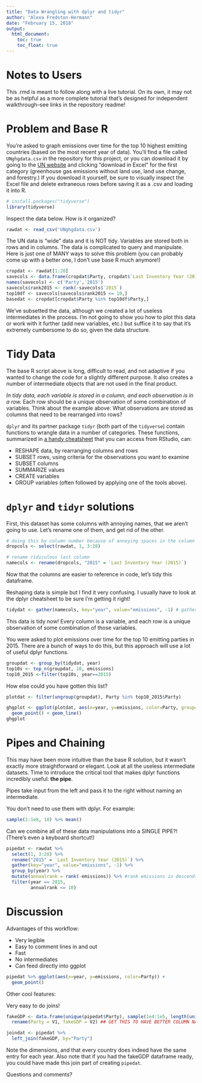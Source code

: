 ```yaml
---
title: "Data Wrangling with dplyr and tidyr"
author: "Alexa Fredston-Hermann"
date: "February 15, 2018"
output: 
  html_document:
    toc: true
    toc_float: true
---
```

# Notes to Users

This .rmd is meant to follow along with a live tutorial. On its own, it may not be as helpful as a more complete tutorial that's designed for independent walkthrough--see links in the repository readme! 

# Problem and Base R

You're asked to graph emissions over time for the top 10 highest emitting countries (based on the most recent year of data). You'll find a file called `UNghgdata.csv` in the repository for this project, or you can download it by going to the [UN website](http://di.unfccc.int/time_series) and clicking "download in Excel" for the first category (greenhouse gas emissions without land use, land use change, and forestry.) If you download it yourself, be sure to visually inspect the Excel file and delete extraneous rows before saving it as a .csv and loading it into R. 

```r
# install.packages("tidyverse")
library(tidyverse) 
```

Inspect the data below. How is it organized? 
```r
rawdat <- read_csv('UNghgdata.csv')
```

The UN data is "wide" data and it is NOT tidy. Variables are stored both in rows and in columns. The data is complicated to query and manipulate. Here is just one of MANY ways to solve this problem (you can probably come up with a better one, I don't use base R much anymore!)

```r
cropdat <- rawdat[1:28]
savecols <- data.frame(cropdat$Party, cropdat$`Last Inventory Year (2015)`)
names(savecols) <- c('Party','2015')
savecols$rank2015 <- rank(-savecols$`2015`)
top10df <- savecols[savecols$rank2015 <= 10,]
basedat <- cropdat[cropdat$Party %in% top10df$Party,]
```

We've subsetted the data, although we created a lot of useless intermediates in the process. I'm not going to show you how to plot this data or work with it further (add new variables, etc.) but suffice it to say that it's extremely cumbersome to do so, given the data structure. 

# Tidy Data 

The base R script above is long, difficult to read, and not adaptive if you wanted to change the code for a slightly different purpose. It also creates a number of intermediate objects that are not used in the final product. 

*In tidy data, each variable is stored in a column, and each observation is in a row.* Each row should be a unique observation of some combination of variables. Think about the example above: What observations are stored as columns that need to be rearranged into rows? 

`dplyr` and its partner package `tidyr` (both part of the `tidyverse`) contain functions to wrangle data in a number of categories. These functions, summarized in [a handy cheatsheet](http://www.rstudio.com/wp-content/uploads/2015/02/data-wrangling-cheatsheet.pdf) that you can access from RStudio, can:

* RESHAPE data, by rearranging columns and rows 
* SUBSET rows, using criteria for the observations you want to examine
* SUBSET columns
* SUMMARIZE values 
* CREATE variables 
* GROUP variables (often followed by applying one of the tools above). 

# `dplyr` and `tidyr` solutions

First, this dataset has some columns with annoying names, that we aren't going to use. Let's rename one of them, and get rid of the other. 

```r

# doing this by column number because of annoying spaces in the column names 
dropcols <- select(rawdat, 1, 3:28)

# rename ridiculous last column 
namecols <- rename(dropcols, "2015" = `Last Inventory Year (2015)`)
```

Now that the columns are easier to reference in code, let's tidy this dataframe. 

Reshaping data is simple but I find it very confusing. I usually have to look at the dplyr cheatsheet to be sure I'm getting it right! 

```r
tidydat <- gather(namecols, key="year", value="emissions", -1) # gathers all but the first column

```

This data is tidy now! Every column is a variable, and each row is a unique observation of some combination of those variables. 

You were asked to plot emissions over time for the top 10 emitting parties in 2015. There are a bunch of ways to do this, but this approach will use a lot of useful dplyr functions.

```r
groupdat <- group_by(tidydat, year) 
top10s <- top_n(groupdat, 10, emissions)
top10_2015 <-filter(top10s, year==2015)
```

How else could you have gotten this list? 

```r
plotdat <- filter(ungroup(groupdat), Party %in% top10_2015$Party)

ghgplot <- ggplot(plotdat, aes(x=year, y=emissions, color=Party, group=Party)) +
  geom_point() + geom_line()
ghgplot
```

# Pipes and Chaining

This may have been more intuitive than the base R solution, but it wasn't exactly more straightforward or elegant. Look at all the useless intermediate datasets. Time to introduce the critical tool that makes dplyr functions incredibly useful: **the pipe**. 

Pipes take input from the left and pass it to the right without naming an intermediate. 

You don't need to use them with dplyr. For example:

```r

sample(1:1e8, 10) %>% mean()

```

Can we combine all of these data manipulations into a SINGLE PIPE?! (There's even a keyboard shortcut!)

```r
pipedat <- rawdat %>% 
  select(1, 3:28) %>% 
  rename("2015" = `Last Inventory Year (2015)`) %>% 
  gather(key="year", value="emissions", -1) %>% 
  group_by(year) %>%
  mutate(annualrank = rank(-emissions)) %>% #rank emissions in descending order
  filter(year == 2015,
         annualrank <= 10)
```

# Discussion 

Advantages of this workflow:

* Very legible
* Easy to comment lines in and out 
* Fast
* No intermediates 
* Can feed directly into ggplot 

```r
pipedat %>% ggplot(aes(x=year, y=emissions, color=Party)) + 
  geom_point() 
```

Other cool features:

Very easy to do joins! 

```r

fakeGDP <- data.frame(unique(pipedat$Party), sample(1e4:1e5, length(unique(pipedat$Party)))) %>%
  rename(Party = V1, fakeGDP = V2) ## GET THIS TO HAVE BETTER COLUMN NAMES 

joindat <- pipedat %>%
  left_join(fakeGDP, by="Party")

```

Note the dimensions, and that every country does indeed have the same entry for each year. Also note that if you had the fakeGDP dataframe ready, you could have made this join part of creating `pipedat`. 

Questions and comments? 




